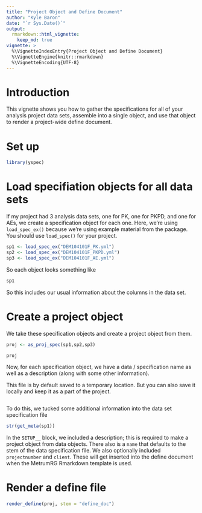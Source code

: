 ```yaml
---
title: "Project Object and Define Document"
author: "Kyle Baron"
date: "`r Sys.Date()`"
output: 
  rmarkdown::html_vignette: 
    keep_md: true
vignette: >
  %\VignetteIndexEntry{Project Object and Define Document}
  %\VignetteEngine{knitr::rmarkdown}
  %\VignetteEncoding{UTF-8}
---
```

# Introduction
This vignette shows you how to gather the specifications for all of your
analysis project data sets, assemble into a single object, and use that 
object to render a project-wide define document.

# Set up

```r
library(yspec)
```

# Load specifiation objects for all data sets

If my project had 3 analysis data sets, one for PK, 
one for PKPD, and one for AEs, we create a specification 
object for each one.  Here, we're using `load_spec_ex()`
because we're using example material from the package.  
You should use `load_spec()` for your project.

```r
sp1 <- load_spec_ex("DEM104101F_PK.yml")
sp2 <- load_spec_ex("DEM104101F_PKPD.yml")
sp3 <- load_spec_ex("DEM104101F_AE.yml")

```

So each object looks something like
```r
sp1
```

So this includes our usual information about the columns in the 
data set. 


# Create a project object

We take these specification objects and create a 
project object from them. 
```r
proj <- as_proj_spec(sp1,sp2,sp3)

proj

```

Now, for each specification object, we have a data / specification
name as well as a description (along with some other information). 

This file is by default saved to a temporary location.  But you 
can also save it locally and keep it as a part of the project.

```yaml

```


To do this, we tucked some additional information into the 
data set specification file
```r
str(get_meta(sp1))
```

In the `SETUP__` block, we included a description; this is 
required to make a project object from data objects. There also 
is a `name` that defaults to the stem of the data specification 
file.  We also optionally included `projectnumber` and 
`client`.  These will get inserted into the define document
when the MetrumRG Rmarkdown template is used.


# Render a define file
```r
render_define(proj, stem = "define_doc")
```





